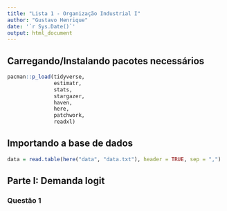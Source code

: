 ```yaml
---
title: "Lista 1 - Organização Industrial I"
author: "Gustavo Henrique"
date: '`r Sys.Date()`'
output: html_document
---
```


## Carregando/Instalando pacotes necessários
```r
pacman::p_load(tidyverse,
               estimatr,
               stats,
               stargazer,
               haven,
               here,
               patchwork,
               readxl)
```

## Importando a base de dados
```r
data = read.table(here("data", "data.txt"), header = TRUE, sep = ",")
```

## Parte I: Demanda logit
### Questão 1
```r

```
